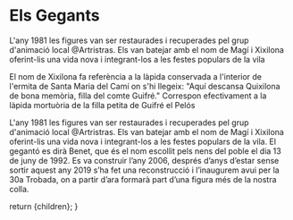 
# Els Gegants

<FullSizeImage image={ImatgeTotsElsGegants} alt="Els gegants de la Garriga" />

<DetallGegant name="Xixilona" height="3,3 metres" weight="31 kg" photo="https://via.placeholder.com/200x200">
  L'any 1981 les figures van ser restaurades i recuperades pel grup d'animació local @Artristras. Els van batejar amb el
  nom de Magí i Xixilona oferint-lis una vida nova i integrant-los a les festes populars de la vila

  El nom de Xixilona fa referència a la làpida conservada a l'interior de l'ermita de Santa Maria del Camí on s'hi
  llegeix: "Aquí descansa Quixilona de bona memòria, filla del comte Guifré." Correspon efectivament a la làpida
  mortuòria de la filla petita de Guifré el Pelós
</DetallGegant>

<DetallGegant name="Magí" height="3,35 metres" weight="33 kg" photo="https://via.placeholder.com/200x200">
  L'any 1981 les figures van ser restaurades i recuperades pel grup d'animació local @Artristras. Els van batejar amb el
  nom de Magí i Xixilona oferint-lis una vida nova i integrant-los a les festes populars de la vila.
</DetallGegant>

<DetallGegant name="Benet" height="2,5 metres" weight="16 kg" photo="https://via.placeholder.com/200x200">
  El gegantó es dirà Benet, que és el nom escollit pels nens del poble el dia 13 de juny de 1992.
</DetallGegant>

<DetallGegant name="Garric" height="1,8 metres" weight="6 kg" photo="https://via.placeholder.com/200x200">
  Es va construir l’any 2006, després d’anys d’estar sense sortir aquest any 2019 s’ha fet una reconstrucció i
  l’inaugurem avui per la 30a Trobada, on a partir d’ara formarà part d’una figura més de la nostra colla.
</DetallGegant>

<Grid container spacing={5}>
  <Grid item xs>
    <DetallGegant name="Verdet" height="5 metres" weight="5 kg" photo="https://via.placeholder.com/200x200" petit />
  </Grid>
  <Grid item xs>
    <DetallGegant name="Mussolet" height="1 metre" weight="2 kg" photo="https://via.placeholder.com/200x200" petit />
  </Grid>
</Grid>

  return <MarkdownPage title="Els gegants">{children}</MarkdownPage>;
}
